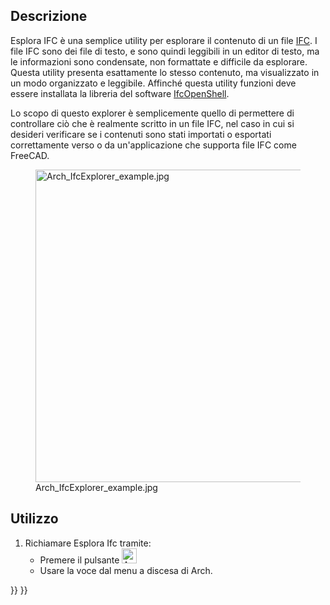 <languages/>

<div class="mw-translate-fuzzy">
{{Docnav/it
|[[Arch_Check/it|Ispeziona]]
|[[Arch_ToggleIfcBrepFlag/it|Attiva/Disattiva Ifc Brep]]
|[[Arch_Workbench/it|Arch]]
|IconL=Arch_Check.svg
|IconR=Arch_ToggleIfcBrepFlag.svg
|IconC=Workbench_Arch.svg
}}
</div>

<div class="mw-translate-fuzzy">
{{GuiCommand/it
|Name=Arch IfcExplorer
|Name/it=Esplora Ifc
|MenuLocation=Arch → Utilità → Esplora Ifc
|Workbenches=[[Arch_Workbench/it|Arch]]
|SeeAlso=[[Arch_IFC/it|Arch IFC]]
}}
</div>

<span id="Description"></span>
==Descrizione==

Esplora IFC è una semplice utility per esplorare il contenuto di un file  [[Arch_IFC/it|IFC]]. I file IFC sono dei file di testo, e sono quindi leggibili in un editor di testo, ma le informazioni sono condensate, non formattate e difficile da esplorare. Questa utility presenta esattamente lo stesso contenuto, ma visualizzato in un modo organizzato e leggibile. Affinché questa utility funzioni deve essere installata la libreria del software [[IfcOpenShell/it|IfcOpenShell]].

Lo scopo di questo explorer è semplicemente quello di permettere di controllare ciò che è realmente scritto in un file IFC, nel caso in cui si desideri verificare se i contenuti sono stati importati o esportati correttamente verso o da un'applicazione che supporta file IFC come FreeCAD. 

[[Image:Arch IfcExplorer example.jpg|500px]]
<div class="mw-translate-fuzzy">
{{Caption|Ifc Explorer con diverse proprietà}}
</div>

<span id="Usage"></span>
==Utilizzo==

<div class="mw-translate-fuzzy">
# Richiamare Esplora Ifc tramite:
#* Premere il pulsante [[Image:Arch_IfcExplorer.svg|24px|link=Arch IfcExplorer]]
#* Usare la voce {{MenuCommand|Arch → Utilità → Esplora Ifc}} dal menu a discesa di Arch.
</div>


<div class="mw-translate-fuzzy">
{{Docnav/it
|[[Arch_Check/it|Ispeziona]]
|[[Arch_ToggleIfcBrepFlag/it|Attiva/Disattiva Ifc Brep]]
|[[Arch_Workbench/it|Arch]]
|IconL=Arch_Check.svg
|IconR=Arch_ToggleIfcBrepFlag.svg
|IconC=Workbench_Arch.svg
}}
</div>

{{BIM_Tools_navi{{#translation:}}}}
{{Userdocnavi{{#translation:}}}}